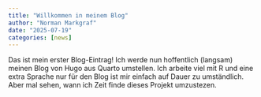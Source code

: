 ```yaml
---
title: "Willkommen in meinem Blog"
author: "Norman Markgraf"
date: "2025-07-19"
categories: [news]
---
```


Das ist mein erster Blog-Eintrag! Ich werde nun hoffentlich (langsam) meinen Blog von Hugo aus Quarto umstellen. 
Ich arbeite viel mit R und eine extra Sprache nur für den Blog ist mir einfach auf Dauer zu umständlich.
Aber mal sehen, wann ich Zeit finde dieses Projekt umzustezen.

